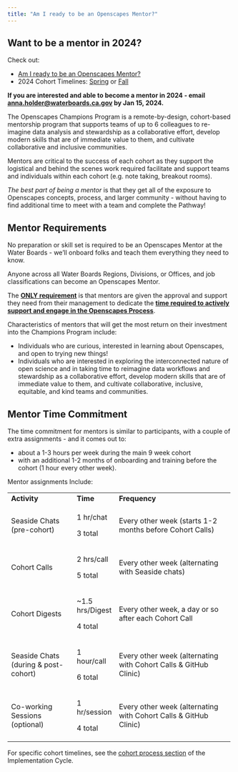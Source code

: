```yaml
---
title: "Am I ready to be an Openscapes Mentor?"
---
```


::: callout-tip
# Want to be a mentor in 2024?

Check out:

-   [Am I ready to be an Openscapes Mentor?](https://cawaterboarddatacenter.github.io/swrcb-openscapes/about_at_swrcb/mentor_guidance.html)
-   2024 Cohort Timelines: [Spring](https://cawaterboarddatacenter.github.io/swrcb-openscapes/cohorts/swrcb_2024S.html) or [Fall](https://cawaterboarddatacenter.github.io/swrcb-openscapes/cohorts/swrcb_2024F.html)

**If you are interested and able to become a mentor in 2024 - email [anna.holder\@waterboards.ca.gov](mailto:anna.holder@waterboards.ca.gov) by Jan 15, 2024*.***
:::

The Openscapes Champions Program is a remote-by-design, cohort-based mentorship program that supports teams of up to 6 colleagues to re-imagine data analysis and stewardship as a collaborative effort, develop modern skills that are of immediate value to them, and cultivate collaborative and inclusive communities.

Mentors are critical to the success of each cohort as they support the logistical and behind the scenes work required facilitate and support teams and individuals within each cohort (e.g. note taking, breakout rooms).

*The best part of being a mentor* is that they get all of the exposure to Openscapes concepts, process, and larger community - without having to find additional time to meet with a team and complete the Pathway!

## Mentor Requirements

No preparation or skill set is required to be an Openscapes Mentor at the Water Boards - we'll onboard folks and teach them everything they need to know.

Anyone across all Water Boards Regions, Divisions, or Offices, and job classifications can become an Openscapes Mentor.

The [**ONLY requirement**]{.underline} is that mentors are given the approval and support they need from their management to dedicate the [**time required to actively support and engage in the Openscapes Process**]{.underline}.

Characteristics of mentors that will get the most return on their investment into the Champions Program include:

-   Individuals who are curious, interested in learning about Openscapes, and open to trying new things!
-   Individuals who are interested in exploring the interconnected nature of open science and in taking time to reimagine data workflows and stewardship as a collaborative effort, develop modern skills that are of immediate value to them, and cultivate collaborative, inclusive, equitable, and kind teams and communities.

## Mentor Time Commitment

The time commitment for mentors is similar to participants, with a couple of extra assignments - and it comes out to:

-   about a 1-3 hours per week during the main 9 week cohort
-   with an additional 1-2 months of onboarding and training before the cohort (1 hour every other week).

Mentor assignments Include:

+--------------------------------------+------------------+------------------------------------------------------------------+
| **Activity**                         | **Time**         | **Frequency**                                                    |
+--------------------------------------+------------------+------------------------------------------------------------------+
| Seaside Chats (pre-cohort)           | 1 hr/chat        | Every other week (starts 1-2 months before Cohort Calls)         |
|                                      |                  |                                                                  |
|                                      | 3 total          |                                                                  |
+--------------------------------------+------------------+------------------------------------------------------------------+
| Cohort Calls                         | 2 hrs/call       | Every other week (alternating with Seaside chats)                |
|                                      |                  |                                                                  |
|                                      | 5 total          |                                                                  |
+--------------------------------------+------------------+------------------------------------------------------------------+
| Cohort Digests                       | \~1.5 hrs/Digest | Every other week, a day or so after each Cohort Call             |
|                                      |                  |                                                                  |
|                                      | 4 total          |                                                                  |
+--------------------------------------+------------------+------------------------------------------------------------------+
| Seaside Chats (during & post-cohort) | 1 hour/call      | Every other week (alternating with Cohort Calls & GitHub Clinic) |
|                                      |                  |                                                                  |
|                                      | 6 total          |                                                                  |
+--------------------------------------+------------------+------------------------------------------------------------------+
| Co-working Sessions (optional)       | 1 hr/session     | Every other week (alternating with Cohort Calls & GitHub Clinic) |
|                                      |                  |                                                                  |
|                                      | 4 total          |                                                                  |
+--------------------------------------+------------------+------------------------------------------------------------------+

For specific cohort timelines, see the [cohort process section](https://cawaterboarddatacenter.github.io/swrcb-openscapes/about_at_swrcb/implementation.html#cohort-process) of the Implementation Cycle.
